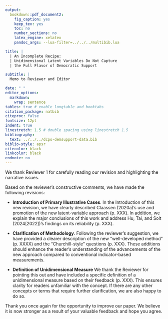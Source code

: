 ```yaml
---
output: 
  bookdown::pdf_document2:
    fig_caption: yes
    keep_tex: yes
    toc: no
    number_sections: no
    latex_engine: xelatex
    pandoc_args: --lua-filter=../../../multibib.lua

title: |
  | An Incomplete Recipe: 
  | Unidimensional Latent Variables Do Not Capture
  | the Full Flavor of Democratic Support

subtitle: |
  Memo to Reviewer and Editor

date: " "
editor_options: 
  markdown: 
    wrap: sentence
tables: true # enable longtable and booktabs
citation_package: natbib
citeproc: false
fontsize: 12pt
indent: true
linestretch: 1.5 # double spacing using linestretch 1.5
bibliography:
  text: ../../../dcpo-demsupport-data.bib
biblio-style: apsr
citecolor: black
linkcolor: black
endnote: no
---
```


We thank Reviewer 1 for carefully reading our revision and highlighting the narrative issues.

Based on the reviewer's constructive comments, we have made the following revisions:

- **Introduction of Primary Illustrative Cases**.
  In the Introduction of this new revision, we have clearly described Claassen (2020a)'s use and promotion of the new latent-variable approach (p. XXX). 
  In addition, we explain the major conclusions of this work and address Hu, Tai, and Solt (2024[2022])'s findings on its reliability (p. XXX).

- **Clarification of Methodology**.
  Following the reviewer's suggestion, we have provided a clearer description of the new “well-developed method” (p. XXXX) and the “Churchill-style” questions (p. XXX). 
  These additions should enhance the reader's understanding of the advancements of the new approach compared to conventional indicator-based measurements.

- **Definition of Unidimensional Measure**
  We thank the Reviewer for pointing this out and have included a specific definition of a unidimensional measure based on their feedback (p. XXX).
  This ensures clarity for readers unfamiliar with the concept.
  If there are any other concepts or terms that require further clarification, we are also happy to do so.

Thank you once again for the opportunity to improve our paper. 
We believe it is now stronger as a result of your valuable feedback and hope you agree.


